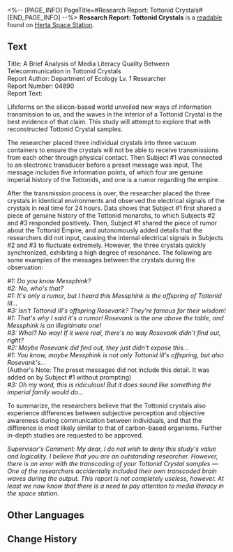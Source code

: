 <%-- [PAGE_INFO]
PageTitle=#Research Report: Tottonid Crystals#
[END_PAGE_INFO] --%>
{{Readable Infobox
|id           = 138
|partIds      = 190284
|title        = 
|image        = Item Journal.png
|world        = Herta Space Station
|parts        = 1
|author       = <!--to be added-->
|description  = One of the researchers carried out a cross-border experiment on the Tottonid Crystals, but due to negligence, the researcher made a mistake on the test sample, turning the experiment report into nothing but a useless paper.
|part1        = Research Report: Tottonid Crystals
|source1      = {{cx|Source missing}}
|characters   = 
|factions     = 
}}
'''Research Report: Tottonid Crystals''' is a [[readable]] found on [[Herta Space Station]].
<!--
==Location==
{{Map Embed|<map name>|<marker id>}}
-->
==Text==
Title: A Brief Analysis of Media Literacy Quality Between Telecommunication in Tottonid Crystals<br />Report Author: Department of Ecology Lv. 1 Researcher<br />Report Number: 04890<br />Report Text:

Lifeforms on the silicon-based world unveiled new ways of information transmission to us, and the waves in the interior of a Tottonid Crystal is the best evidence of that claim. This study will attempt to explore that with reconstructed Tottonid Crystal samples.

The researcher placed three individual crystals into three vacuum containers to ensure the crystals will not be able to receive transmissions from each other through physical contact. Then Subject #1 was connected to an electronic transducer before a preset message was input. The message includes five information points, of which four are genuine imperial history of the Tottonids, and one is a rumor regarding the empire.

After the transmission process is over, the researcher placed the three crystals in identical environments and observed the electrical signals of the crystals in real time for 24 hours. Data shows that Subject #1 first shared a piece of genuine history of the Tottonid monarchs, to which Subjects #2 and #3 responded positively. Then, Subject #1 shared the piece of rumor about the Tottonid Empire, and autonomously added details that the researchers did not input, causing the internal electrical signals in Subjects #2 and #3 to fluctuate extremely. However, the three crystals quickly synchronized, exhibiting a high degree of resonance. The following are some examples of the messages between the crystals during the observation:

''#1: Do you know Messphink?''<br />''#2: No, who's that?''<br />''#1: It's only a rumor, but I heard this Messphink is the offspring of Tottonid III...''<br />''#3: Isn't Tottonid III's offspring Rosevank? They're famous for their wisdom!''<br />''#1: That's why I said it's a rumor! Rosevank is the one above the table, and Messphink is an illegitimate one!''<br />''#3: Wha!? No way! If it were real, there's no way Rosevank didn't find out, right?''<br />''#2: Maybe Rosevank did find out, they just didn't expose this...''<br />''#1: You know, maybe Messphink is not only Tottonid III's offspring, but also Rosevank's...''<br />(Author's Note: The preset messages did not include this detail. It was added on by Subject #1 without prompting)<br />''#3: Oh my word, this is ridiculous! But it does sound like something the imperial family would do...''

To summarize, the researchers believe that the Tottonid crystals also experience differences between subjective perception and objective awareness during communication between individuals, and that the difference is most likely similar to that of carbon-based organisms. Further in-depth studies are requested to be approved.

''Supervisor's Comment: My dear, I do not wish to deny this study's value and logicality. I believe that you are an outstanding researcher. However, there is an error with the transcoding of your Tottonid Crystal samples &mdash; One of the researchers accidentally included their own transcoded brain waves during the output. This report is not completely useless, however. At least we now know that there is a need to pay attention to media literacy in the space station.''

<!--
==Trivia==
* 
-->
==Other Languages==
{{Other Languages
|en   = Research Report: Tottonid Crystals
|zhs  = 研究报告：约特伍德水晶体
|zht  = 研究報告：約特伍德水晶體
|ja   = 研究報告：ヨートン水晶体
|ko   = 연구 보고서: 토튼족 수정체
|es   = Reporte de investigación: cristales de Totton
|fr   = Rapport de recherche&nbsp;: cristaux tottonides
|ru   = Отчёт об исследовании: Кристаллы Тоттона
|th   = รายงานการวิจัย: Tottonid Crystal
|vi   = Báo Cáo Nghiên Cứu: Thủy Tinh Thể Tottonid
|de   = Bericht über die Forschung: Tottonid-Kristall
|id   = Laporan Penelitian: Kristal Tottonid
|pt   = Relatório de Pesquisa: Cristais de Tottonid
}}

==Change History==
{{Change History|1.0}}